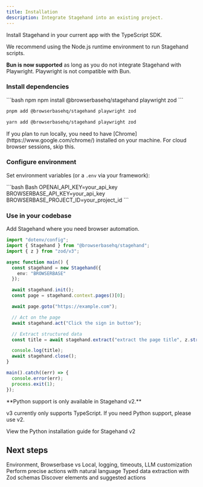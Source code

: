 ```yaml
---
title: Installation
description: Integrate Stagehand into an existing project.
---
```


Install Stagehand in your current app with the TypeScript SDK.

<Tip>
We recommend using the Node.js runtime environment to run Stagehand scripts.

**Bun is now supported** as long as you do not integrate Stagehand with Playwright. Playwright is not compatible with Bun.
</Tip>

<Tabs>
<Tab title="TypeScript">

### Install dependencies

<CodeGroup>
```bash npm
npm install @browserbasehq/stagehand playwright zod
```

```bash pnpm
pnpm add @browserbasehq/stagehand playwright zod
```

```bash yarn
yarn add @browserbasehq/stagehand playwright zod
```
</CodeGroup>

<Tip>
If you plan to run locally, you need to have [Chrome](https://www.google.com/chrome/) installed on your machine. For cloud browser sessions, skip this.
</Tip>

### Configure environment

Set environment variables (or a `.env` via your framework):

<CodeGroup>
```bash Bash
OPENAI_API_KEY=your_api_key
BROWSERBASE_API_KEY=your_api_key
BROWSERBASE_PROJECT_ID=your_project_id
```
</CodeGroup>

### Use in your codebase

Add Stagehand where you need browser automation.

```typescript
import "dotenv/config";
import { Stagehand } from "@browserbasehq/stagehand";
import { z } from "zod/v3";

async function main() {
  const stagehand = new Stagehand({
    env: "BROWSERBASE"
  });

  await stagehand.init();
  const page = stagehand.context.pages()[0];

  await page.goto("https://example.com");

  // Act on the page
  await stagehand.act("Click the sign in button");

  // Extract structured data
  const title = await stagehand.extract("extract the page title", z.string());

  console.log(title);
  await stagehand.close();
}

main().catch((err) => {
  console.error(err);
  process.exit(1);
});
```

</Tab>

<Tab title="Python">

<Note>
**Python support is only available in Stagehand v2.**

v3 currently only supports TypeScript. If you need Python support, please use v2.
</Note>

<Card title="Install Stagehand v2 for Python" icon="python" href="/v2/first-steps/installation#python">
  View the Python installation guide for Stagehand v2
</Card>

</Tab>

</Tabs>

## Next steps

<CardGroup cols={2}>
  <Card 
    title="Configuration"
    icon="gear"
    href="/configuration/browser"
  >
    Environment, Browserbase vs Local, logging, timeouts, LLM customization
  </Card>
  <Card 
    title="Act"
    icon="arrow-pointer"
    href="/basics/act"
  >
    Perform precise actions with natural language
  </Card>
  <Card 
    title="Extract"
    icon="download"
    href="/basics/extract"
  >
    Typed data extraction with Zod schemas
  </Card>
  <Card 
    title="Observe"
    icon="eye"
    href="/basics/observe"
  >
    Discover elements and suggested actions
  </Card>
</CardGroup>
